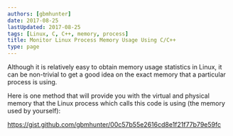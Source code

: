 ```yaml
---
authors: [gbmhunter]
date: 2017-08-25
lastUpdated: 2017-08-25
tags: [Linux, C, C++, memory, process]
title: Monitor Linux Process Memory Usage Using C/C++
type: page
---
```


Although it is relatively easy to obtain memory usage statistics in Linux, it can be non-trivial to get a good idea on the exact memory that a particular process is using.

Here is one method that will provide you with the virtual and physical memory that the Linux process which calls this code is using (the memory used by yourself):

https://gist.github.com/gbmhunter/00c57b55e2616cd8e1f21f77b79e59fc
